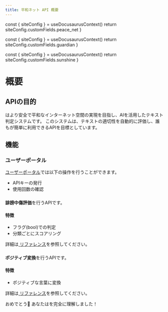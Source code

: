 ```yaml
---
title: 平和ネット API 概要
---
```



  const { siteConfig } = useDocusaurusContext()
  return siteConfig.customFields.peace_net
}

  const { siteConfig } = useDocusaurusContext()
  return siteConfig.customFields.guardian
}

  const { siteConfig } = useDocusaurusContext()
  return siteConfig.customFields.sunshine
}

# <ApiName /> 概要

## APIの目的

<ApiName />はより安全で平和なインターネット空間の実現を目指し、AIを活用したテキスト判定システムです。
このシステムは、テキストの適切性を自動的に評価し、誰もが簡単に利用できるAPIを目標としています。

## 機能

### ユーザーポータル

<a href="https://pe-ace.net" target="_blank">ユーザーポータル</a>では以下の操作を行うことができます。

- APIキーの発行
- 使用回数の確認

### <GuardianApiName />

**誹謗中傷評価**を行うAPIです。

#### 特徴

- フラグ(bool)での判定
- 分類ごとにスコアリング

詳細は[<GuardianApiName /> リファレンス](./features/guardian.mdx)を参照してください。


### <SunshineApiName />

**ポジティブ変換**を行うAPIです。

#### 特徴

- ポジティブな言葉に変換

詳細は[<SunshineApiName /> リファレンス](./features/sunshine.mdx)を参照してください。

おめでとう:tada: あなたは<ApiName />を完全に理解しました！
